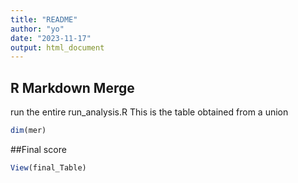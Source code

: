 ```yaml
---
title: "README"
author: "yo"
date: "2023-11-17"
output: html_document
---
```


## R Markdown Merge
run the entire run_analysis.R
This is the table obtained from a union

```r
dim(mer)
```

##Final score


```r
View(final_Table)
```

